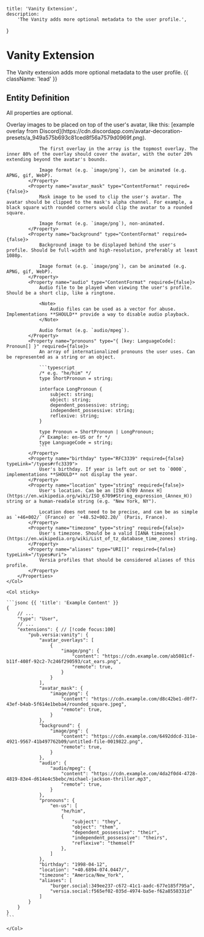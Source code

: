     title: 'Vanity Extension',
    description:
        'The Vanity adds more optional metadata to the user profile.',
}

# Vanity Extension

The Vanity extension adds more optional metadata to the user profile. {{ className: 'lead' }}

## Entity Definition

All properties are optional.

<Row>
    <Col>
        <Properties name="Vanity">
            <Property name="avatar_overlays" type="ContentFormat[]" typeLink="/structures/content-format" required={false}>
                Overlay images to be placed on top of the user's avatar, like this: [example overlay from Discord](https://cdn.discordapp.com/avatar-decoration-presets/a_949a575b693c81ced8f56a7579d0969f.png).

                The first overlay in the array is the topmost overlay. The inner 80% of the overlay should cover the avatar, with the outer 20% extending beyond the avatar's bounds.

                Image format (e.g. `image/png`), can be animated (e.g. APNG, gif, WebP).
            </Property>
            <Property name="avatar_mask" type="ContentFormat" required={false}>
                Mask image to be used to clip the user's avatar. The avatar should be clipped to the mask's alpha channel. For example, a black square with rounded corners would clip the avatar to a rounded square.

                Image format (e.g. `image/png`), non-animated.
            </Property>
            <Property name="background" type="ContentFormat" required={false}>
                Background image to be displayed behind the user's profile. Should be full-width and high-resolution, preferably at least 1080p.

                Image format (e.g. `image/png`), can be animated (e.g. APNG, gif, WebP).
            </Property>
            <Property name="audio" type="ContentFormat" required={false}>
                Audio file to be played when viewing the user's profile. Should be a short clip, like a ringtone.

                <Note>
                    Audio files can be used as a vector for abuse. Implementations **SHOULD** provide a way to disable audio playback.
                </Note>

                Audio format (e.g. `audio/mpeg`).
            </Property>
            <Property name="pronouns" type="{ [key: LanguageCode]: Pronoun[] }" required={false}>
                An array of internationalized pronouns the user uses. Can be represented as a string or an object.

                ```typescript
                /* e.g. "he/him" */
                type ShortPronoun = string;

                interface LongPronoun {
                    subject: string;
                    object: string;
                    dependent_possessive: string;
                    independent_possessive: string;
                    reflexive: string;
                }

                type Pronoun = ShortPronoun | LongPronoun;
                /* Example: en-US or fr */
                type LanguageCode = string;
                ```
            </Property>
            <Property name="birthday" type="RFC3339" required={false} typeLink="/types#rfc3339">
                User's birthday. If year is left out or set to `0000`, implementations **SHOULD** not display the year.
            </Property>
            <Property name="location" type="string" required={false}>
                User's location. Can be an [ISO 6709 Annex H](https://en.wikipedia.org/wiki/ISO_6709#String_expression_(Annex_H)) string or a human-readale string (e.g. "New York, NY").

                Location does not need to be precise, and can be as simple as `+46+002/` (France) or `+48.52+002.20/` (Paris, France).
            </Property>
            <Property name="timezone" type="string" required={false}>
                User's timezone. Should be a valid [IANA timezone](https://en.wikipedia.org/wiki/List_of_tz_database_time_zones) string.
            </Property>
            <Property name="aliases" type="URI[]" required={false} typeLink="/types#uri">
                Versia profiles that should be considered aliases of this profile.
            </Property>
        </Properties>
    </Col>

    <Col sticky>

    ```jsonc {{ 'title': 'Example Content' }}
    {
        // ...
        "type": "User",
        // ...
        "extensions": { // [!code focus:100]
            "pub.versia:vanity": {
                "avatar_overlays": [
                    {
                        "image/png": {
                            "content": "https://cdn.example.com/ab5081cf-b11f-408f-92c2-7c246f290593/cat_ears.png",
                            "remote": true,
                        }
                    }
                ],
                "avatar_mask": {
                    "image/png": {
                        "content": "https://cdn.example.com/d8c42be1-d0f7-43ef-b4ab-5f614e1beba4/rounded_square.jpeg",
                        "remote": true,
                    }
                },
                "background": {
                    "image/png": {
                        "content": "https://cdn.example.com/6492ddcd-311e-4921-9567-41b497762b09/untitled-file-0019822.png",
                        "remote": true,
                    }
                },
                "audio": {
                    "audio/mpeg": {
                        "content": "https://cdn.example.com/4da2f0d4-4728-4819-83e4-d614e4c5bebc/michael-jackson-thriller.mp3",
                        "remote": true,
                    }
                },
                "pronouns": {
                    "en-us": [
                        "he/him",
                        {
                            "subject": "they",
                            "object": "them",
                            "dependent_possessive": "their",
                            "independent_possessive": "theirs",
                            "reflexive": "themself"
                        },
                    ]
                },
                "birthday": "1998-04-12",
                "location": "+40.6894-074.0447/",
                "timezone": "America/New_York",
                "aliases": [
                    "burger.social:349ee237-c672-41c1-aadc-677e185f795a",
                    "versia.social:f565ef02-035d-4974-ba5e-f62a8558331d"
                ]
            }
        }
    }
    ```

    </Col>
</Row>
